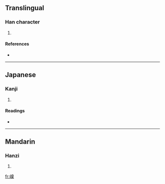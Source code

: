 ==Translingual==

===Han character===
{{Han char|rn=46|rad=山|as=10|sn=13|four=2679<sub>4</sub>|canj=山竹山木 (UHUD)}}

# {{defn|Han|sort=山10}}

====References====
* {{Han ref|kx=0317.450|dkj=08367|dj=0618.140|hdz=10790.210|uh=5D72|ud=23922|bh=DD51|bd=56657}}

----

==Japanese==

===Kanji===
{{ja-kanji|grade=|rs=山10}}

# {{defn|Japanese}}

====Readings====
* {{ja-readings|on=[[げつ]] (getsu), [[げち]] (gechi)|kun=}}

----

==Mandarin==

===Hanzi===
{{cmn-hanzi|pin=[[niè]] ([[nie4]])|wg=nieh<sup>4</sup>}}

# {{defn|Mandarin}}

[[fr:嵲]]
